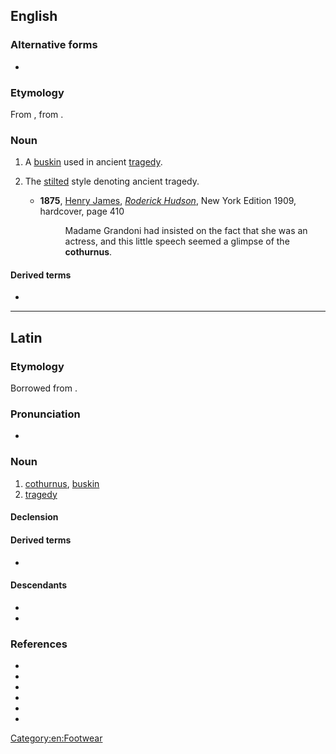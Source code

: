 ==English==
{{wikipedia}}

===Alternative forms===
* {{l|en|cothurn}}

===Etymology===
From {{uder|en|la|cothurnus}}, from {{uder|en|grc|κόθορνος}}.

===Noun===
{{en-noun|cothurni}}

# A [[buskin]] used in ancient [[tragedy]].
# {{lb|en|figurative}} The [[stilted]] style denoting ancient tragedy.
#* '''1875''', [[w:Henry James|Henry James]], ''[[w:Roderick Hudson|Roderick Hudson]]'', New York Edition 1909, hardcover, page 410
#*: Madame Grandoni had insisted on the fact that she was an actress, and this little speech seemed a glimpse of the '''cothurnus'''.

====Derived terms====
* {{l|en|cothurnal}}

[[Category:en:Footwear]]

----

==Latin==

===Etymology===
Borrowed from {{bor|la|grc|κόθορνος}}.

===Pronunciation===
* {{la-IPA|cothurnus}}

===Noun===
{{la-noun|cothurnus<2>}}

# [[#English|cothurnus]], [[buskin]]
# [[tragedy]] {{gloss|dramatic or poetic style}}

====Declension====
{{la-ndecl|cothurnus<2>}}

====Derived terms====
* {{l|la|cothurnātus}}

====Descendants====
* {{desc|en|cothurn|bor=1}}
* {{desc|ru|коту́рн}}

===References===
* {{R:L&S}}
* {{R:Elementary Lewis}}
* {{R:du Cange}}
* {{R:Gaffiot}}
* {{R:Peck}}
* {{R:Smith's Antiquities}}
{{C|la|Genres|Poetry|Footwear}}
